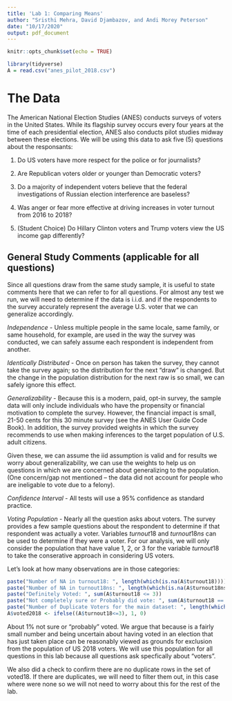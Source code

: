 ```yaml
---
title: 'Lab 1: Comparing Means'
author: "Sristhi Mehra, David Djambazov, and Andi Morey Peterson"
date: "10/17/2020"
output: pdf_document
---
```


```r
knitr::opts_chunk$set(echo = TRUE)
```

```r
library(tidyverse)
A = read.csv("anes_pilot_2018.csv")
```

# The Data

The American National Election Studies (ANES) conducts surveys of voters in the United States.  While its flagship survey occurs every four years at the time of each presidential election, ANES also conducts pilot studies midway between these elections.  We will be using this data to ask five (5) questions about the responsants:

1. Do US voters have more respect for the police or for journalists?

2. Are Republican voters older or younger than Democratic voters?

3. Do a majority of independent voters believe that the federal investigations of Russian election interference are baseless?

4. Was anger or fear more effective at driving increases in voter turnout from 2016 to 2018?

5. (Student Choice) Do Hillary Clinton voters and Trump voters view the US income gap differently?

## General Study Comments (applicable for all questions)

Since all questions draw from the same study sample, it is useful to state comments here that we can refer to for all questions.  For almost any test we run, we will need to determine if the data is i.i.d. and if the respondents to the survey accurately represent the average U.S. voter that we can generalize accordingly. 

_Independence_ - Unless multiple people in the same locale, same family, or same household, for example, are used in the way the survey was conducted, we can safely assume each respondent is independent from another.

_Identically Distributed_ - Once on person has taken the survey, they cannot take the survey again; so the distribution for the next "draw" is changed.  But the change in the population distribution for the next raw is so small, we can safely ignore this effect.

_Generalizability_ - Because this is a modern, paid, opt-in survey, the sample data will only include individuals who have the propensity or financial motivation to complete the survey.  However, the financial impact is small, 21-50 cents for this 30 minute survey (see the ANES User Guide Code Book).  In addition, the survey provided weights in which the survey recommends to use when making inferences to the target population of U.S. adult citizens.

Given these, we can assume the iid assumption is valid and for results we worry about generalizability, we can use the weights to help us on questions in which we are concerned about generalizing to the population. (One concern/gap not mentioned -- the data did not account for people who are ineligable to vote due to a felony).

_Confidence Interval_ - All tests will use a 95% confidence as standard practice.

_Voting Population_ - Nearly all the question asks about voters.  The survey provides a few sample questions about the respondent to determine if that respondent was actually a voter. Variables $turnout18$ and $turnout18ns$ can be used to determine if they were a voter. For our analysis, we will only consider the population that have value 1, 2, or 3 for the variable $turnout18$ to take the conserative approach in considering US voters.

Let's look at how many observations are in those categories:
```r
paste("Number of NA in turnout18: ", length(which(is.na(A$turnout18))))
paste("Number of NA in turnout18ns: ", length(which(is.na(A$turnout18ns))))
paste("Definitely Voted: ", sum(A$turnout18 <= 3))
paste("Not completely sure or Probably did vote: ", sum(A$turnout18 == 5 & A$turnout18ns == 1))
paste("Number of Duplicate Voters for the main dataset: ", length(which(duplicated(A))))
A$voted2018 <- ifelse((A$turnout18<=3), 1, 0)
```

About 1% not sure or "probably" voted. We argue that because is a fairly small number and being uncertain about having voted in an election that has just taken place can be reasonably viewed as grounds for exclusion from the population of US 2018 voters.  We will use this population for all questions in this lab because all questions ask specfically about "voters".

We also did a check to confirm there are no duplicate rows in the set of voted18.  If there are duplicates, we will need to filter them out, in this case where were none so we will not need to worry about this for the rest of the lab.
